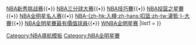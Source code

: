 {{NavboxYears
|name   = NBA全明星赛
|style  = width:100%
|title  = [[NBA全明星賽|-{A|zh-hk:NBA明星賽;zh-hans:NBA全明星赛;zh-tw:NBA明星賽;}-]]
|titlestyle = background:#fa9090
|above  = [[NBA全明星周末|-{A|zh-hk:NBA明星周末;zh-hans:NBA全明星周末;zh-tw:NBA明星周末;}-]]{{•}} [[NBA新秀挑战赛]]{{•}} [[NBA三分球大赛]]{{•}} [[NBA技巧賽]]{{•}} [[NBA投篮之星賽]]{{•}} [[NBA全明星名人赛]]{{•}} [[NBA灌篮大赛|NBA-{zh-hk:入樽;zh-hans:扣篮;zh-tw:灌籃;}-大賽]]{{•}} [[NBA全明星賽高比·拜仁最有價值球員|NBA全明星賽最有價值球員]]{{•}} [[WNBA全明星赛]]
|list1  =
{{NavboxYears|年NBA全明星賽|    |1951|1952|1953|1954|1955|1956|1957|1958|1959}}
{{NavboxYears|年NBA全明星賽|1960|1961|1962|1963|1964|1965|1966|1967|1968|1969}}
{{NavboxYears|年NBA全明星賽|1970|1971|1972|1973|1974|1975|1976|1977|1978|1979}}
{{NavboxYears|年NBA全明星賽|1980|1981|1982|1983|1984|1985|1986|1987|1988|1989}}
{{NavboxYears|年NBA全明星賽|1990|1991|1992|1993|1994|1995|1996|1997|1998|1999}}
{{NavboxYears|年NBA全明星賽|2000|2001|2002|2003|2004|2005|2006|2007|2008|2009}}
{{NavboxYears|年NBA全明星賽|2010|2011|2012|2013|2014|2015|2016|2017|2018|2019}}
{{NavboxYears|年NBA全明星賽|2020|2021|2022|2023|2024|2025|2026|2027|2028|2029}}
}}<noinclude>
{{collapsible option}}
[[Category:NBA導航模板]]
[[Category:NBA全明星賽]]
</noinclude>
